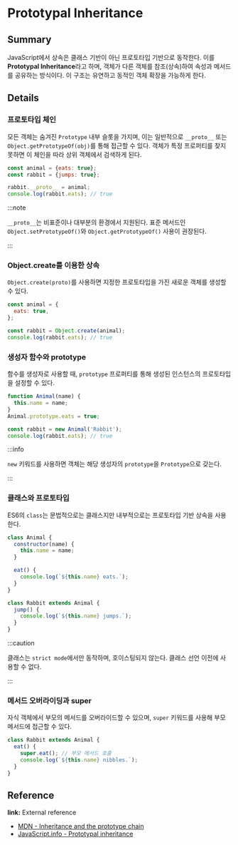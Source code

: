 # Prototypal Inheritance

## Summary

JavaScript에서 상속은 클래스 기반이 아닌 프로토타입 기반으로 동작한다. 이를 **Prototypal Inheritance**라고 하며, 객체가 다른 객체를 참조(상속)하여 속성과 메서드를 공유하는 방식이다. 이 구조는 유연하고 동적인 객체 확장을 가능하게 한다.

## Details

### 프로토타입 체인

모든 객체는 숨겨진 `Prototype` 내부 슬롯을 가지며, 이는 일반적으로 `__proto__` 또는 `Object.getPrototypeOf(obj)`를 통해 접근할 수 있다. 객체가 특정 프로퍼티를 찾지 못하면 이 체인을 따라 상위 객체에서 검색하게 된다.

```js
const animal = {eats: true};
const rabbit = {jumps: true};

rabbit.__proto__ = animal;
console.log(rabbit.eats); // true
```

:::note 

`__proto__`는 비표준이나 대부분의 환경에서 지원된다. 표준 메서드인 `Object.setPrototypeOf()`와 `Object.getPrototypeOf()` 사용이 권장된다. 

:::

### Object.create를 이용한 상속

`Object.create(proto)`를 사용하면 지정한 프로토타입을 가진 새로운 객체를 생성할 수 있다.

```js
const animal = {
  eats: true,
};

const rabbit = Object.create(animal);
console.log(rabbit.eats); // true
```

### 생성자 함수와 prototype

함수를 생성자로 사용할 때, `prototype` 프로퍼티를 통해 생성된 인스턴스의 프로토타입을 설정할 수 있다.

```js
function Animal(name) {
  this.name = name;
}
Animal.prototype.eats = true;

const rabbit = new Animal('Rabbit');
console.log(rabbit.eats); // true
```

:::info 

`new` 키워드를 사용하면 객체는 해당 생성자의 `prototype`을 `Prototype`으로 갖는다. 

:::

### 클래스와 프로토타입

ES6의 `class`는 문법적으로는 클래스지만 내부적으로는 프로토타입 기반 상속을 사용한다.

```js
class Animal {
  constructor(name) {
    this.name = name;
  }

  eat() {
    console.log(`${this.name} eats.`);
  }
}

class Rabbit extends Animal {
  jump() {
    console.log(`${this.name} jumps.`);
  }
}
```

:::caution 

클래스는 `strict mode`에서만 동작하며, 호이스팅되지 않는다. 클래스 선언 이전에 사용할 수 없다. 

:::

### 메서드 오버라이딩과 super

자식 객체에서 부모의 메서드를 오버라이드할 수 있으며, `super` 키워드를 사용해 부모 메서드에 접근할 수 있다.

```js
class Rabbit extends Animal {
  eat() {
    super.eat(); // 부모 메서드 호출
    console.log(`${this.name} nibbles.`);
  }
}
```

## Reference

**link:** External reference

- [MDN - Inheritance and the prototype chain](https://developer.mozilla.org/en-US/docs/Web/JavaScript/Guide/Inheritance_and_the_prototype_chain)
- [JavaScript.info - Prototypal inheritance](https://javascript.info/prototype-inheritance)
